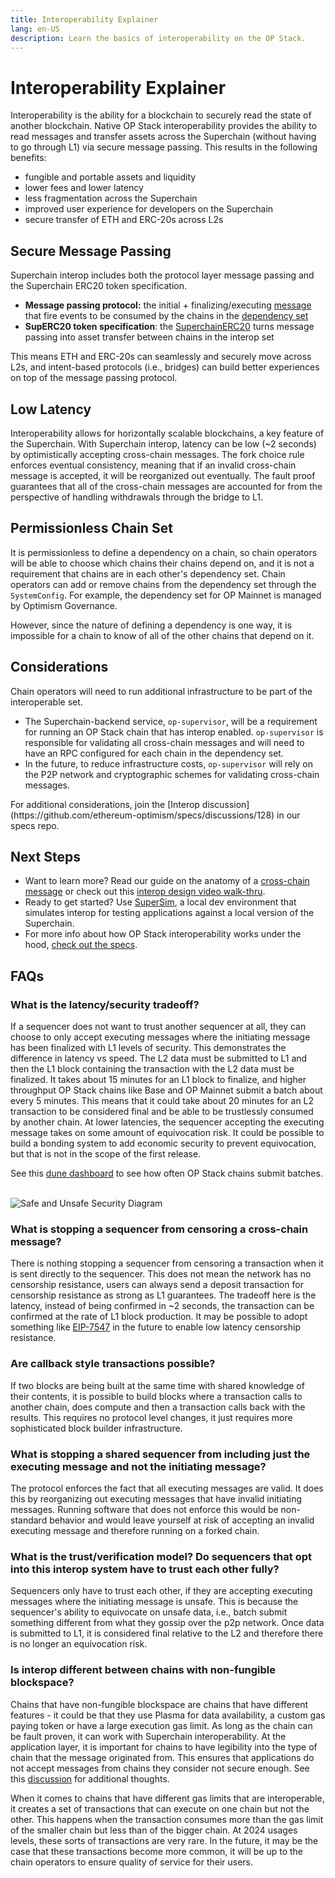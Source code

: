 ```yaml
---
title: Interoperability Explainer
lang: en-US
description: Learn the basics of interoperability on the OP Stack.
---
```




<InfoCallout />

# Interoperability Explainer 

Interoperability is the ability for a blockchain to securely read the state of another blockchain. 
Native OP Stack interoperability provides the ability to read messages and transfer assets across the Superchain (without having to go through L1) via secure message passing. This results in the following benefits:
*   fungible and portable assets and liquidity
*   lower fees and lower latency
*   less fragmentation across the Superchain
*   improved user experience for developers on the Superchain
*   secure transfer of ETH and ERC-20s across L2s

## Secure Message Passing
Superchain interop includes both the protocol layer message passing and the Superchain ERC20 token specification.

*   **Message passing protocol:** the initial + finalizing/executing [message](https://specs.optimism.io/interop/messaging.html) that fire events to be consumed by the chains in the [dependency set](https://specs.optimism.io/interop/dependency-set.html)
*   **SupERC20 token specification**: the [SuperchainERC20](https://specs.optimism.io/interop/token-bridging.html) turns message passing into asset transfer between chains in the interop set

This means ETH and ERC-20s can seamlessly and securely move across L2s, and intent-based protocols (i.e., bridges) can build better experiences on top of the message passing protocol.

## Low Latency
Interoperability allows for horizontally scalable blockchains, a key feature of the Superchain. With Superchain interop, latency can be low (~2 seconds) by optimistically accepting cross-chain messages. 
The fork choice rule enforces eventual consistency, meaning that if an invalid cross-chain message is accepted, it will be reorganized out eventually. 
The fault proof guarantees that all of the cross-chain messages are accounted for from the perspective of handling withdrawals through the bridge to L1.

## Permissionless Chain Set
It is permissionless to define a dependency on a chain, so chain operators will be able to choose which chains their chains depend on, and it is not a requirement that chains are in each other's dependency set. 
Chain operators can add or remove chains from the dependency set through the `SystemConfig`. For example, the dependency set for OP Mainnet is managed by Optimism Governance.

However, since the nature of defining a dependency is one way, it is impossible for a chain to know of all of the other chains that depend on it.

## Considerations
Chain operators will need to run additional infrastructure to be part of the interoperable set. 
*   The Superchain-backend service, `op-supervisor`, will be a requirement for running an OP Stack chain that has interop enabled. 
`op-supervisor` is responsible for validating all cross-chain messages and will need to have an RPC configured for each chain in the dependency set. 
*   In the future, to reduce infrastructure costs, `op-supervisor` will rely on the P2P network and cryptographic schemes for validating cross-chain messages. 

<Callout type="info">
For additional considerations, join the [Interop discussion](https://github.com/ethereum-optimism/specs/discussions/128) in our specs repo.
</Callout>

## Next Steps
*   Want to learn more? Read our guide on the anatomy of a [cross-chain message](cross-chain-message) or check out this [interop design video walk-thru](https://www.youtube.com/watch?v=FKc5RgjtGes).
*   Ready to get started? Use [SuperSim](https://github.com/ethereum-optimism/supersim), a local dev environment that simulates interop for testing applications against a local version of the Superchain.
*   For more info about how OP Stack interoperability works under the hood, [check out the specs](https://specs.optimism.io/interop/overview.html).

## FAQs

### What is the latency/security tradeoff?
If a sequencer does not want to trust another sequencer at all, they can choose to only accept executing messages where the initiating message has been finalized with L1 levels of security. This demonstrates the difference in latency vs speed. The L2 data must be submitted to L1 and then the L1 block containing the transaction with the L2 data must be finalized. It takes about 15 minutes for an L1 block to finalize, and higher throughput OP Stack chains like Base and OP Mainnet submit a batch about every 5 minutes. This means that it could take about 20 minutes for an L2 transaction to be considered final and be able to be trustlessly consumed by another chain. At lower latencies, the sequencer accepting the executing message takes on some amount of equivocation risk. It could be possible to build a bonding system to add economic security to prevent equivocation, but that is not in the scope of the first release.

See this [dune dashboard](https://dune.com/oplabspbc/op-stack-chains-l1-activity#submission-frequency) to see how often OP Stack chains submit batches.

<br />

<Image src="/img/op-stack/protocol/safe-unsafe.png" alt="Safe and Unsafe Security Diagram" width={700} height={500} />

### What is stopping a sequencer from censoring a cross-chain message?
There is nothing stopping a sequencer from censoring a transaction when it is sent directly to the sequencer. This does not mean the network has no censorship resistance, users can always send a deposit transaction for censorship resistance as strong as L1 guarantees. The tradeoff here is the latency, instead of being confirmed in ~2 seconds, the transaction can be confirmed at the rate of L1 block production. It may be possible to adopt something like [EIP-7547](https://eips.ethereum.org/EIPS/eip-7547) in the future to enable low latency censorship resistance.

### Are callback style transactions possible?
If two blocks are being built at the same time with shared knowledge of their contents, it is possible to build blocks where a transaction calls to another chain, does compute and then a transaction calls back with the results. This requires no protocol level changes, it just requires more sophisticated block builder infrastructure.

### What is stopping a shared sequencer from including just the executing message and not the initiating message?
The protocol enforces the fact that all executing messages are valid. It does this by reorganizing out executing messages that have invalid initiating messages. Running software that does not enforce this would be non-standard behavior and would leave yourself at risk of accepting an invalid executing message and therefore running on a forked chain.

### What is the trust/verification model? Do sequencers that opt into this interop system have to trust each other fully?
Sequencers only have to trust each other, if they are accepting executing messages where the initiating message is unsafe. This is because the sequencer's ability to equivocate on unsafe data, i.e., batch submit something different from what they gossip over the p2p network. Once data is submitted to L1, it is considered final relative to the L2 and therefore there is no longer an equivocation risk.

### Is interop different between chains with non-fungible blockspace?
Chains that have non-fungible blockspace are chains that have different features - it could be that they use Plasma for data availability, a custom gas paying token or have a large execution gas limit. As long as the chain can be fault proven, it can work with Superchain interoperability. At the application layer, it is important for chains to have legibility into the type of chain that the message originated from. This ensures that applications do not accept messages from chains they consider not secure enough. See this [discussion](https://github.com/ethereum-optimism/specs/issues/121) for additional thoughts.

When it comes to chains that have different gas limits that are interoperable, it creates a set of transactions that can execute on one chain but not the other. This happens when the transaction consumes more than the gas limit of the smaller chain but less than of the bigger chain. At 2024 usages levels, these sorts of transactions are very rare. In the future, it may be the case that these transactions become more common, it will be up to the chain operators to ensure quality of service for their users.
